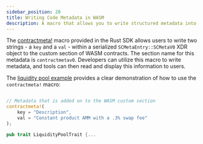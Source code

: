 ```yaml
---
sidebar_position: 20
title: Writing Code Metadata in WASM
description: A macro that allows you to write structured metadata into the WASM custom section.
---
```


The
[contractmeta!](https://docs.rs/soroban-sdk/0.8.3/soroban_sdk/macro.contractmeta.html)
macro provided in the Rust SDK allows users to write two strings - a `key` and a
`val` - within a serialized `SCMetaEntry::SCMetaV0` XDR object to the custom
section of WASM contracts. The section name for this metadata is
`contractmetav0`. Developers can utilize this macro to write metadata, and tools
can then read and display this information to users.

The [liquidity pool example](https://github.com/stellar/soroban-examples/blob/v0.8.1/liquidity_pool/src/lib.rs#L152) provides a clear demonstration of how to use the `contractmeta!` macro:

```rust

// Metadata that is added on to the WASM custom section
contractmeta!(
    key = "Description",
    val = "Constant product AMM with a .3% swap fee"
);

pub trait LiquidityPoolTrait {...
```